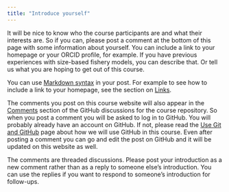 ```yaml
---
title: "Introduce yourself"
---
```


It will be nice to know who the course participants are and what their interests are. So if you can, please post a comment at the bottom of this page with some information about yourself. You can include a link to your homepage or your ORCID profile, for example. If you have previous experiences with size-based fishery models, you can describe that. Or tell us what you are hoping to get out of this course.

You can use [Markdown syntax](https://docs.github.com/en/get-started/writing-on-github/getting-started-with-writing-and-formatting-on-github/basic-writing-and-formatting-syntax) in your post. For example to see how to include a link to your homepage, see the section on [Links](https://docs.github.com/en/get-started/writing-on-github/getting-started-with-writing-and-formatting-on-github/basic-writing-and-formatting-syntax#links).

The comments you post on this course website will also appear in the [Comments](https://github.com/sizespectrum/mizerCourse/discussions/categories/comments) section of the GitHub discussions for the course repository. So when you post a comment you will be asked to log in to GitHub. You will probably already have an account on GitHub. If not, please read the [Use Git and GitHub](use-git-and-github.qmd) page about how we will use GitHub in this course. Even after posting a comment you can go and edit the post on GitHub and it will be updated on this website as well.

The comments are threaded discussions. Please post your introduction as a new comment rather than as a reply to someone else's introduction. You can use the replies if you want to respond to someone's introduction for follow-ups.
